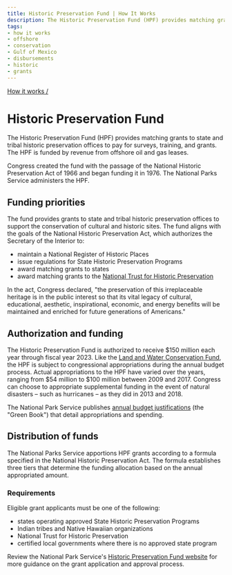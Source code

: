 ```yaml
---
title: Historic Preservation Fund | How It Works
description: The Historic Preservation Fund (HPF) provides matching grants to state and tribal historic preservation offices to pay for surveys, training, and grants. The HPF is funded by revenue from offshore oil and gas leases.
tags:
- how it works
- offshore
- conservation
- Gulf of Mexico
- disbursements
- historic
- grants
---
```


[How it works /](/how-revenue-works/)

# Historic Preservation Fund

The Historic Preservation Fund (HPF) provides matching grants to state and tribal historic preservation offices to pay for surveys, training, and grants. The HPF is funded by revenue from offshore oil and gas leases.

Congress created the fund with the passage of the National Historic Preservation Act of 1966 and began funding it in 1976. The National Parks Service administers the HPF.

## Funding priorities
The fund provides grants to state and tribal historic preservation offices to support the conservation of cultural and historic sites. The fund aligns with the goals of the National Historic Preservation Act, which authorizes the Secretary of the Interior to:

- maintain a National Register of Historic Places
- issue regulations for State Historic Preservation Programs
- award matching grants to states
- award matching grants to the [National Trust for Historic Preservation](https://savingplaces.org/)

In the act, Congress declared, "the preservation of this irreplaceable heritage is in the public interest so that its vital legacy of cultural, educational, aesthetic, inspirational, economic, and energy benefits will be maintained and enriched for future generations of Americans."

## Authorization and funding
The Historic Preservation Fund is <GlossaryTerm>authorized</GlossaryTerm> to receive $150 million each year through fiscal year 2023. Like the [Land and Water Conservation Fund](/how-it-works/land-and-water-conservation-fund), the HPF is subject to congressional appropriations during the annual budget process. Actual appropriations to the HPF have varied over the years, ranging from $54 million to $100 million between 2009 and 2017. Congress can choose to appropriate supplemental funding in the event of natural disasters – such as hurricanes – as they did in 2013 and 2018.

The National Park Service publishes [annual budget justifications](https://www.nps.gov/aboutus/budget.htm) (the "Green Book") that detail appropriations and spending.

## Distribution of funds
The National Parks Service apportions HPF grants according to a formula specified in the National Historic Preservation Act. The formula establishes three tiers that determine the funding allocation based on the annual appropriated amount.

### Requirements

Eligible grant applicants must be one of the following:

- states operating approved State Historic Preservation Programs
- Indian tribes and Native Hawaiian organizations
- National Trust for Historic Preservation
- certified local governments where there is no approved state program

Review the National Park Service's [Historic Preservation Fund website](https://www.nps.gov/preservation-grants/) for more guidance on the grant application and approval process.
